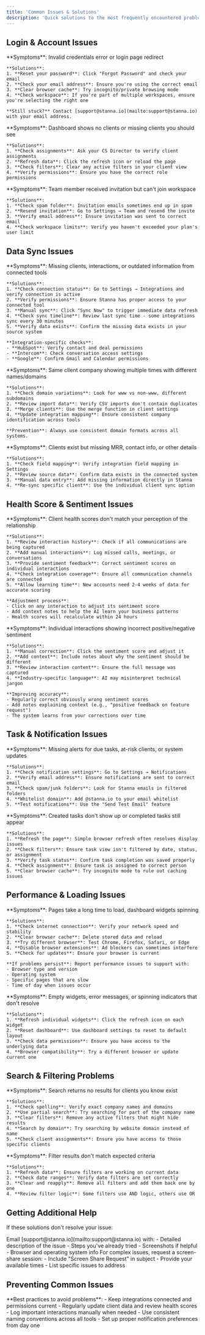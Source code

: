 ```yaml
---
title: 'Common Issues & Solutions'
description: 'Quick solutions to the most frequently encountered problems in Stanna'
---
```


## Login & Account Issues

<AccordionGroup>
  <Accordion title="Can't log into my account">
    **Symptoms**: Invalid credentials error or login page redirect
    
    **Solutions**:
    1. **Reset your password**: Click "Forgot Password" and check your email
    2. **Check your email address**: Ensure you're using the correct email
    3. **Clear browser cache**: Try incognito/private browsing mode
    4. **Check workspace**: If you're part of multiple workspaces, ensure you're selecting the right one
    
    **Still stuck?** Contact [support@stanna.io](mailto:support@stanna.io) with your email address.
  </Accordion>
  
  <Accordion title="I don't see my assigned clients">
    **Symptoms**: Dashboard shows no clients or missing clients you should see
    
    **Solutions**:
    1. **Check assignments**: Ask your CS Director to verify client assignments
    2. **Refresh data**: Click the refresh icon or reload the page
    3. **Check filters**: Clear any active filters in your client view
    4. **Verify permissions**: Ensure you have the correct role permissions
  </Accordion>
  
  <Accordion title="Invited team member can't access workspace">
    **Symptoms**: Team member received invitation but can't join workspace
    
    **Solutions**:
    1. **Check spam folder**: Invitation emails sometimes end up in spam
    2. **Resend invitation**: Go to Settings → Team and resend the invite
    3. **Verify email address**: Ensure invitation was sent to correct email
    4. **Check workspace limits**: Verify you haven't exceeded your plan's user limit
  </Accordion>
</AccordionGroup>

## Data Sync Issues

<AccordionGroup>
  <Accordion title="Integration not syncing data">
    **Symptoms**: Missing clients, interactions, or outdated information from connected tools
    
    **Solutions**:
    1. **Check connection status**: Go to Settings → Integrations and verify connection is active
    2. **Verify permissions**: Ensure Stanna has proper access to your connected tool
    3. **Manual sync**: Click "Sync Now" to trigger immediate data refresh
    4. **Check sync timeline**: Review last sync time - some integrations sync every 30 minutes
    5. **Verify data exists**: Confirm the missing data exists in your source system
    
    **Integration-specific checks**:
    - **HubSpot**: Verify contact and deal permissions
    - **Intercom**: Check conversation access settings
    - **Google**: Confirm Gmail and Calendar permissions
  </Accordion>
  
  <Accordion title="Duplicate clients appearing">
    **Symptoms**: Same client company showing multiple times with different names/domains
    
    **Solutions**:
    1. **Check domain variations**: Look for www vs non-www, different subdomains
    2. **Review import data**: Verify CSV imports don't contain duplicates
    3. **Merge clients**: Use the merge function in client settings
    4. **Update integration mapping**: Ensure consistent company identification across tools
    
    **Prevention**: Always use consistent domain formats across all systems.
  </Accordion>
  
  <Accordion title="Client data missing after sync">
    **Symptoms**: Clients exist but missing MRR, contact info, or other details
    
    **Solutions**:
    1. **Check field mapping**: Verify integration field mapping in Settings
    2. **Review source data**: Confirm data exists in the connected system
    3. **Manual data entry**: Add missing information directly in Stanna
    4. **Re-sync specific client**: Use the individual client sync option
  </Accordion>
</AccordionGroup>

## Health Score & Sentiment Issues

<AccordionGroup>
  <Accordion title="Health scores seem inaccurate">
    **Symptoms**: Client health scores don't match your perception of the relationship
    
    **Solutions**:
    1. **Review interaction history**: Check if all communications are being captured
    2. **Add manual interactions**: Log missed calls, meetings, or conversations
    3. **Provide sentiment feedback**: Correct sentiment scores on individual interactions
    4. **Check integration coverage**: Ensure all communication channels are connected
    5. **Allow learning time**: New accounts need 2-4 weeks of data for accurate scoring
    
    **Adjustment process**:
    - Click on any interaction to adjust its sentiment score
    - Add context notes to help the AI learn your business patterns
    - Health scores will recalculate within 24 hours
  </Accordion>
  
  <Accordion title="Sentiment analysis is wrong">
    **Symptoms**: Individual interactions showing incorrect positive/negative sentiment
    
    **Solutions**:
    1. **Manual correction**: Click the sentiment score and adjust it
    2. **Add context**: Include notes about why the sentiment should be different
    3. **Review interaction content**: Ensure the full message was captured
    4. **Industry-specific language**: AI may misinterpret technical jargon
    
    **Improving accuracy**:
    - Regularly correct obviously wrong sentiment scores
    - Add notes explaining context (e.g., "positive feedback on feature request")
    - The system learns from your corrections over time
  </Accordion>
</AccordionGroup>

## Task & Notification Issues

<AccordionGroup>
  <Accordion title="Not receiving email notifications">
    **Symptoms**: Missing alerts for due tasks, at-risk clients, or system updates
    
    **Solutions**:
    1. **Check notification settings**: Go to Settings → Notifications
    2. **Verify email address**: Ensure notifications are sent to correct email
    3. **Check spam/junk folders**: Look for Stanna emails in filtered folders
    4. **Whitelist domain**: Add @stanna.io to your email whitelist
    5. **Test notifications**: Use the "Send Test Email" feature
  </Accordion>
  
  <Accordion title="Tasks not appearing or disappearing">
    **Symptoms**: Created tasks don't show up or completed tasks still appear
    
    **Solutions**:
    1. **Refresh the page**: Simple browser refresh often resolves display issues
    2. **Check filters**: Ensure task view isn't filtered by date, status, or assignment
    3. **Verify task status**: Confirm task completion was saved properly
    4. **Check assignment**: Ensure task is assigned to correct person
    5. **Clear browser cache**: Try incognito mode to rule out caching issues
  </Accordion>
</AccordionGroup>

## Performance & Loading Issues

<AccordionGroup>
  <Accordion title="Stanna is loading slowly">
    **Symptoms**: Pages take a long time to load, dashboard widgets spinning
    
    **Solutions**:
    1. **Check internet connection**: Verify your network speed and stability
    2. **Clear browser cache**: Delete stored data and reload
    3. **Try different browser**: Test Chrome, Firefox, Safari, or Edge
    4. **Disable browser extensions**: Ad blockers can sometimes interfere
    5. **Check for updates**: Ensure your browser is current
    
    **If problems persist**: Report performance issues to support with:
    - Browser type and version
    - Operating system
    - Specific pages that are slow
    - Time of day when issues occur
  </Accordion>
  
  <Accordion title="Dashboard widgets not loading">
    **Symptoms**: Empty widgets, error messages, or spinning indicators that don't resolve
    
    **Solutions**:
    1. **Refresh individual widgets**: Click the refresh icon on each widget
    2. **Reset dashboard**: Use dashboard settings to reset to default layout
    3. **Check data permissions**: Ensure you have access to the underlying data
    4. **Browser compatibility**: Try a different browser or update current one
  </Accordion>
</AccordionGroup>

## Search & Filtering Problems

<AccordionGroup>
  <Accordion title="Can't find specific clients or data">
    **Symptoms**: Search returns no results for clients you know exist
    
    **Solutions**:
    1. **Check spelling**: Verify exact company names and domains
    2. **Use partial search**: Try searching for part of the company name
    3. **Clear filters**: Remove any active filters that might hide results
    4. **Search by domain**: Try searching by website domain instead of name
    5. **Check client assignments**: Ensure you have access to those specific clients
  </Accordion>
  
  <Accordion title="Filters not working correctly">
    **Symptoms**: Filter results don't match expected criteria
    
    **Solutions**:
    1. **Refresh data**: Ensure filters are working on current data
    2. **Check date ranges**: Verify date filters are set correctly
    3. **Clear and reapply**: Remove all filters and add them back one by one
    4. **Review filter logic**: Some filters use AND logic, others use OR
  </Accordion>
</AccordionGroup>

## Getting Additional Help

If these solutions don't resolve your issue:

<CardGroup cols={2}>
  <Card title="Contact Support" icon="envelope">
    Email [support@stanna.io](mailto:support@stanna.io) with:
    - Detailed description of the issue
    - Steps you've already tried
    - Screenshots if helpful
    - Browser and operating system info
  </Card>
  
  <Card title="Schedule a Call" icon="phone">
    For complex issues, request a screen-share session:
    - Include "Screen Share Request" in subject
    - Provide your available times
    - List specific issues to address
  </Card>
</CardGroup>

## Preventing Common Issues

<Tip>
**Best practices to avoid problems**:
- Keep integrations connected and permissions current
- Regularly update client data and review health scores
- Log important interactions manually when needed  
- Use consistent naming conventions across all tools
- Set up proper notification preferences from day one
</Tip>